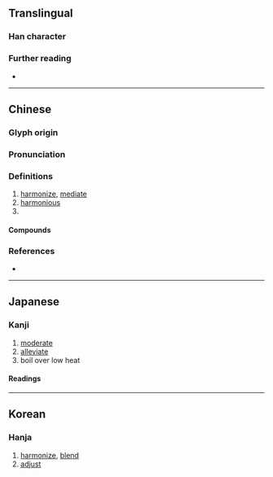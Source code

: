 {{character info}}
==Translingual==

===Han character===
{{Han char|rn=86|rad=火|as=13|sn=17|four=99407|canj=FFE|ids=⿱⿲火言火又}}

===Further reading===
* {{Han ref|kx=0685.120|dkj=19481|dj=1098.040|hdz=10402.120|uh=71EE|ud=29166|bh=C0E8|bd=49384}}

----

==Chinese==
{{zh-forms|alt=夑,爕-ancient}}

===Glyph origin===
{{Han etym}}

===Pronunciation===
{{zh-pron
|m=xiè
|c=sit3,sip3
|mc=y
|oc=y
|cat=a,pn,v
}}

===Definitions===
{{zh-hanzi}}

# [[harmonize]], [[mediate]]
# [[harmonious]]
# {{surname|zh}}

====Compounds====
{{zh-der|燮友|疊燮|燮理陰陽|燮和之任|燮和|貼燮}}

===References===
* {{R:yue:mfccd}}

----

==Japanese==

===Kanji===
{{ja-kanji|grade=|rs=火13}}

# [[moderate]]
# [[alleviate]]
# boil over low heat

====Readings====
{{ja-readings
|goon=しょう<せふ
|kanon=しょう<せふ
|kun=やわ-らげる}}

----

==Korean==

===Hanja===
{{ko-hanja|불꽃|섭}}

# [[harmonize]], [[blend]]
# [[adjust]]